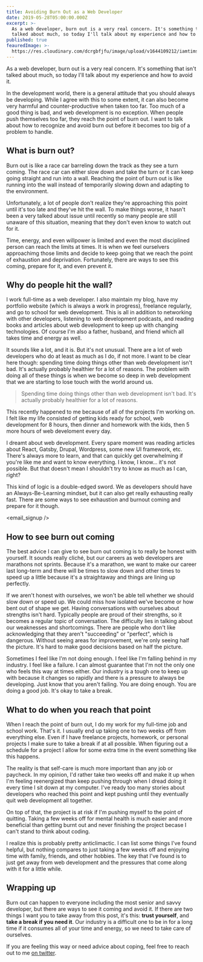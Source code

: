 ```yaml
---
title: Avoiding Burn Out as a Web Developer
date: 2019-05-28T05:00:00.000Z
excerpt: >-
  As a web developer, burn out is a very real concern. It's something that isn't
  talked about much, so today I'll talk about my experience and how to avoid it.
published: true
feauredImage: >-
  https://res.cloudinary.com/dcrgbfjfu/image/upload/v1644109212/iamtimsmith/avoiding-burnout-as-a-developer_mvgyzw.png
---
```


As a web developer, burn out is a very real concern. It's something that isn't talked about much, so today I'll talk about my experience and how to avoid it.

In the development world, there is a general attitude that you should always be developing. While I agree with this to some extent, it can also become very harmful and counter-productive when taken too far. Too much of a good thing is bad, and web development is no exception. When people push themselves too far, they reach the point of burn out. I want to talk about how to recognize and avoid burn out before it becomes too big of a problem to handle.

## What is burn out?

Burn out is like a race car barreling down the track as they see a turn coming. The race car can either slow down and take the turn or it can keep going straight and run into a wall. Reaching the point of burn out is like running into the wall instead of temporarily slowing down and adapting to the environment.

Unfortunately, a lot of people don't realize they're approaching this point until it's too late and they've hit the wall. To make things worse, it hasn't been a very talked about issue until recently so many people are still unaware of this situation, meaning that they don't even know to watch out for it.

<gif src="https://media.giphy.com/media/4TMqcN59kg3Yc/giphy.mp4" caption="Dr. Steve Brule is concerned about burning up." />

Time, energy, and even willpower is limited and even the most disciplined person can reach the limits at times. It is when we feel ourselvers approachimg those limits and decide to keep going that we reach the point of exhaustion and deprivation. Fortunately, there are ways to see this coming, prepare for it, and even prevent it.

## Why do people hit the wall?

I work full-time as a web developer. I also maintain my blog, have my portfolio website (which is always a work in progress), freelance regularly, and go to school for web development. This is all in addition to networking with other developers, listening to web development podcasts, and reading books and articles about web development to keep up with changing technologies. Of course I'm also a father, husband, and friend which all takes time and energy as well.

It sounds like a lot, and it is. But it's not unusual. There are a lot of web developers who do at least as much as I do, if not more. I want to be clear here though: spending time doing things other than web development isn't bad. It's actually probably healthier for a lot of reasons. The problem with doing all of these things is when we become so deep in web development that we are starting to lose touch with the world around us.

> Spending time doing things other than web development isn't bad. It's actually probably healthier for a lot of reasons.

This recently happened to me because of all of the projects I'm working on. I felt like my life consisted of getting kids ready for school, web development for 8 hours, then dinner and homework with the kids, then 5 more hours of web develoment every day.

I dreamt about web development. Every spare moment was reading articles about React, Gatsby, Drupal, Wordpress, some new UI framework, etc. There's always more to learn, and that can quickly get overwhelming if you're like me and want to know everything. I know, I know... it's not possible. But that doesn't mean I shouldn't try to know as much as I can, right?

This kind of logic is a double-edged sword. We as developers should have an Always-Be-Learning mindset, but it can also get really exhausting really fast. There are some ways to see exhaustion and burnout coming and prepare for it though.

<email_signup />

## How to see burn out coming

The best advice I can give to see burn out coming is to really be honest with yourself. It sounds really cliché, but our careers as web developers are marathons not sprints. Because it's a marathon, we want to make our career last long-term and there will be times to slow down and other times to speed up a little because it's a straightaway and things are lining up perfectly.

If we aren't honest with ourselves, we won't be able tell whether we should slow down or speed up. We could miss how isolated we've become or how bent out of shape we get. Having conversations with ourselves about strengths isn't hard. Typically people are proud of their strengths, so it becomes a regular topic of conversation. The difficulty lies in talking about our weaknesses and shortcomings. There are people who don't like acknowledging that they aren't "succeeding" or "perfect", which is dangerous. Without seeing areas for improvement, we're only seeing half the picture. It's hard to make good decisions based on half the picture.

Sometimes I feel like I'm not doing enough. I feel like I'm falling behind in my industry. I feel like a failure. I can almost guarantee that I'm not the only one who feels this way at times either. Our industry is a tough one to keep up with because it changes so rapidly and there is a pressure to always be developing. Just know that you aren't failing. You are doing enough. You are doing a good job. It's okay to take a break.

<gif src="https://media.giphy.com/media/xT0GqFIpuorgUtGLOE/giphy.mp4" caption="&#x22;Can we take a soft 5?&#x22; - Erlich Bachman" />

## What to do when you reach that point

When I reach the point of burn out, I do my work for my full-time job and school work. That's it. I usually end up taking one to two weeks off from everything else. Even if I have freelance projects, homework, or personal projects I make sure to take a break if at all possible. When figuring out a schedule for a project I allow for some extra time in the event something like this happens.

The reality is that self-care is much more important than any job or paycheck. In my opinion, I'd rather take two weeks off and make it up when I'm feeling reenergized than keep pushing through when I dread doing it every time I sit down at my computer. I've ready too many stories about developers who reached this point and kept pushing until they eventually quit web development all together.

On top of that, the project is at risk if I'm pushing myself to the point of quitting. Taking a few weeks off for mental health is much easier and more beneficial than getting burnt out and never finishing the project becase I can't stand to think about coding.

I realize this is probably pretty anticlimactic. I can list some things I've found helpful, but nothing compares to just taking a few weeks off and enjoying time with family, friends, and other hobbies. The key that I've found is to just get away from web development and the pressures that come along with it for a little while.

## Wrapping up

Burn out can happen to everyone including the most senior and savvy developer, but there are ways to see it coming and avoid it. If there are two things I want you to take away from this post, it's this: **trust yourself**, and **take a break if you need it**. Our industry is a difficult one to be in for a long time if it consumes all of your time and energy, so we need to take care of ourselves.

If you are feeling this way or need advice about coping, feel free to reach out to me [on twitter](https://www.twitter.com/iam_timsmith).
